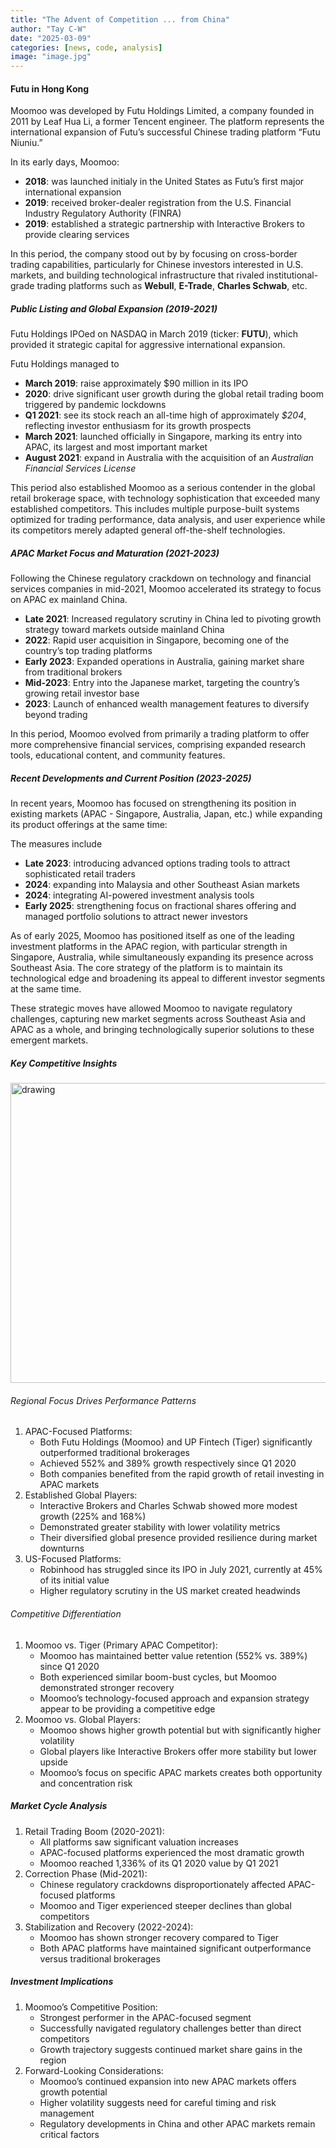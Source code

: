 ```yaml
---
title: "The Advent of Competition ... from China"
author: "Tay C-W"
date: "2025-03-09"
categories: [news, code, analysis]
image: "image.jpg"
---
```


#### Futu in Hong Kong
Moomoo was developed by Futu Holdings Limited, a company founded in 2011 by Leaf Hua Li, a former Tencent engineer. The platform represents the international expansion of Futu's successful Chinese trading platform "Futu Niuniu."            

In its early days, Moomoo:

- **2018**: was launched initialy in the United States as Futu's first major international expansion
- **2019**: received broker-dealer registration from the U.S. Financial Industry Regulatory Authority (FINRA)
- **2019**: established a strategic partnership with Interactive Brokers to provide clearing services       

In this period, the company stood out by by focusing on cross-border trading capabilities, particularly for Chinese investors interested in U.S. markets, and building technological infrastructure that rivaled institutional-grade trading platforms such as **Webull**, **E-Trade**, **Charles Schwab**, etc. 

##### Public Listing and Global Expansion (2019-2021)

Futu Holdings IPOed on NASDAQ in March 2019 (ticker: **FUTU**), which provided it strategic capital for aggressive international expansion.

Futu Holdings managed to 

- **March 2019**: raise approximately $90 million in its IPO
- **2020**: drive significant user growth during the global retail trading boom triggered by pandemic lockdowns
- **Q1 2021**: see its stock reach an all-time high of approximately *$204*, reflecting investor enthusiasm for its growth prospects
- **March 2021**: launched officially in Singapore, marking its entry into APAC, its largest and most important market
- **August 2021**: expand in Australia with the acquisition of an *Australian Financial Services License*       

This period also established Moomoo as a serious contender in the global retail brokerage space, with technology sophistication that exceeded many established competitors. This includes multiple purpose-built systems optimized for trading performance, data analysis, and user experience while its competitors merely adapted general off-the-shelf technologies.         

##### APAC Market Focus and Maturation (2021-2023)

Following the Chinese regulatory crackdown on technology and financial services companies in mid-2021, Moomoo accelerated its strategy to focus on APAC ex mainland China.

- **Late 2021**: Increased regulatory scrutiny in China led to pivoting growth strategy toward markets outside mainland China
- **2022**: Rapid user acquisition in Singapore, becoming one of the country's top trading platforms
- **Early 2023**: Expanded operations in Australia, gaining market share from traditional brokers
- **Mid-2023**: Entry into the Japanese market, targeting the country's growing retail investor base
- **2023**: Launch of enhanced wealth management features to diversify beyond trading

In this period, Moomoo evolved from primarily a trading platform to offer more comprehensive financial services, comprising expanded research tools, educational content, and community features.       

##### Recent Developments and Current Position (2023-2025)

In recent years, Moomoo has focused on strengthening its position in existing markets (APAC - Singapore, Australia, Japan, etc.) while expanding its product offerings at the same time:

The measures include 

- **Late 2023**: introducing advanced options trading tools to attract sophisticated retail traders
- **2024**: expanding into Malaysia and other Southeast Asian markets
- **2024**: integrating AI-powered investment analysis tools
- **Early 2025**: strengthening focus on fractional shares offering and managed portfolio solutions to attract newer investors          

As of early 2025, Moomoo has positioned itself as one of the leading investment platforms in the APAC region, with particular strength in Singapore, Australia, while simultaneously expanding its presence across Southeast Asia. The core strategy of the platform is to maintain its technological edge and broadening its appeal to different investor segments at the same time.

These strategic moves have allowed Moomoo to navigate regulatory challenges, capturing new market segments across Southeast Asia and APAC as a whole, and bringing technologically superior solutions to these emergent markets.


##### Key Competitive Insights
<img src="image01.png" alt="drawing" width="720" height="480"/>     

###### Regional Focus Drives Performance Patterns

1. APAC-Focused Platforms:
    - Both Futu Holdings (Moomoo) and UP Fintech (Tiger) significantly outperformed traditional brokerages
    - Achieved 552% and 389% growth respectively since Q1 2020
    - Both companies benefited from the rapid growth of retail investing in APAC markets
2. Established Global Players:
    - Interactive Brokers and Charles Schwab showed more modest growth (225% and 168%)
    - Demonstrated greater stability with lower volatility metrics
    - Their diversified global presence provided resilience during market downturns
3. US-Focused Platforms:
    - Robinhood has struggled since its IPO in July 2021, currently at 45% of its initial value
    - Higher regulatory scrutiny in the US market created headwinds

###### Competitive Differentiation
1. Moomoo vs. Tiger (Primary APAC Competitor):
    - Moomoo has maintained better value retention (552% vs. 389%) since Q1 2020
    - Both experienced similar boom-bust cycles, but Moomoo demonstrated stronger recovery
    - Moomoo's technology-focused approach and expansion strategy appear to be providing a competitive edge
2. Moomoo vs. Global Players:
    - Moomoo shows higher growth potential but with significantly higher volatility
    - Global players like Interactive Brokers offer more stability but lower upside
    - Moomoo's focus on specific APAC markets creates both opportunity and concentration risk

##### Market Cycle Analysis
1. Retail Trading Boom (2020-2021):
    - All platforms saw significant valuation increases
    - APAC-focused platforms experienced the most dramatic growth
    - Moomoo reached 1,336% of its Q1 2020 value by Q1 2021
2. Correction Phase (Mid-2021):
    - Chinese regulatory crackdowns disproportionately affected APAC-focused platforms
    - Moomoo and Tiger experienced steeper declines than global competitors
3. Stabilization and Recovery (2022-2024):
    - Moomoo has shown stronger recovery compared to Tiger
    - Both APAC platforms have maintained significant outperformance versus traditional brokerages

##### Investment Implications
1. Moomoo's Competitive Position:
    - Strongest performer in the APAC-focused segment
    - Successfully navigated regulatory challenges better than direct competitors
    - Growth trajectory suggests continued market share gains in the region
2. Forward-Looking Considerations:
    - Moomoo's continued expansion into new APAC markets offers growth potential
    - Higher volatility suggests need for careful timing and risk management
    - Regulatory developments in China and other APAC markets remain critical factors



      


